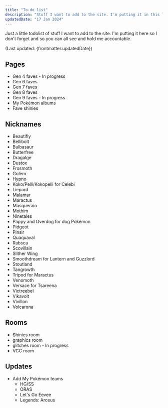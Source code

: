 ```yaml
---
title: "To-do list"
description: "Stuff I want to add to the site. I'm putting it in this list so I don't forget."
updatedDate: "17 Jan 2024"
---
```


Just a little todolist of stuff I want to add to the site. I'm putting it here so I don't forget and so you can all see and hold me accountable.

(Last updated: {frontmatter.updatedDate})

## Pages

* Gen 4 faves - In progress
* Gen 6 faves
* Gen 7 faves
* Gen 8 faves
* Gen 9 faves - In progress
* My Pokémon albums
* Fave shinies

## Nicknames

* Beautifly
* Bellibolt
* Bulbasaur
* Butterfree
* Dragalge
* Dustox
* Frosmoth
* Golem
* Hypno
* Koko/Pelli/Kokopelli for Celebi
* Liepard
* Malamar
* Maractus
* Masquerain
* Mothim
* Ninetales
* Pappy and Overdog for dog Pokémon
* Pidgeot
* Pinsir
* Quaquaval
* Rabsca
* Scovillain
* Slither Wing
* Smoothdream for Lantern and Guzzlord
* Stoutland
* Tangrowth
* Tripod for Maractus
* Venomoth
* Versace for Tsareena
* Victreebel
* Vikavolt
* Vivillon
* Volcarona

## Rooms

* Shinies room
* graphics room
* glitches room - In progress
* VGC room

## Updates

* Add My Pokémon teams
	* HG/SS
	* ORAS
	* Let's Go Eevee
	* Legends: Arceus
